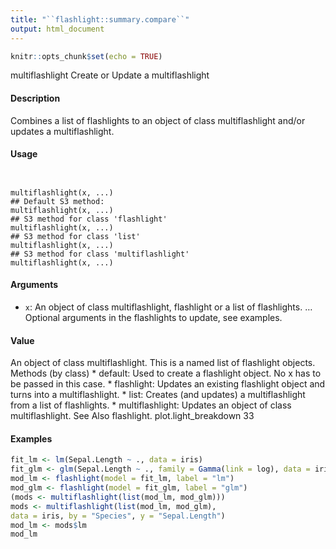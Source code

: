 ```yaml
---
title: "``flashlight::summary.compare``"
output: html_document
---
```


```r
knitr::opts_chunk$set(echo = TRUE)
```

multiflashlight Create or Update a multiflashlight

#### Description

Combines a list of flashlights to an object of class multiflashlight and/or updates a multiflashlight.

#### Usage
<pre><code>

multiflashlight(x, ...)
## Default S3 method:
multiflashlight(x, ...)
## S3 method for class 'flashlight'
multiflashlight(x, ...)
## S3 method for class 'list'
multiflashlight(x, ...)
## S3 method for class 'multiflashlight'
multiflashlight(x, ...)
</code></pre>

#### Arguments
* ``x``: An object of class multiflashlight, flashlight or a list of flashlights.
... Optional arguments in the flashlights to update, see examples.

#### Value

An object of class multiflashlight. This is a named list of flashlight objects.
Methods (by class)
*  default: Used to create a flashlight object. No x has to be passed in this case.
*  flashlight: Updates an existing flashlight object and turns into a multiflashlight.
*  list: Creates (and updates) a multiflashlight from a list of flashlights.
*  multiflashlight: Updates an object of class multiflashlight.
See Also
flashlight.
plot.light_breakdown 33

#### Examples
```r

fit_lm <- lm(Sepal.Length ~ ., data = iris)
fit_glm <- glm(Sepal.Length ~ ., family = Gamma(link = log), data = iris)
mod_lm <- flashlight(model = fit_lm, label = "lm")
mod_glm <- flashlight(model = fit_glm, label = "glm")
(mods <- multiflashlight(list(mod_lm, mod_glm)))
mods <- multiflashlight(list(mod_lm, mod_glm),
data = iris, by = "Species", y = "Sepal.Length")
mod_lm <- mods$lm
mod_lm
```

